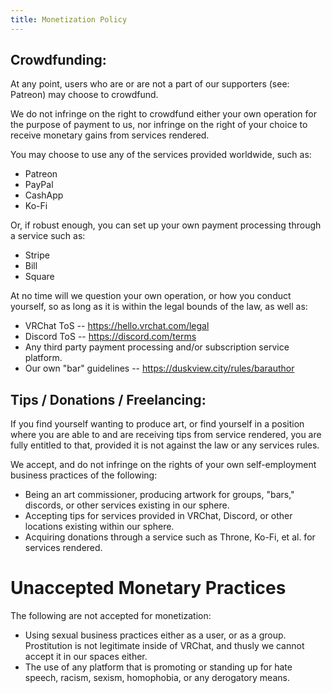 ---
title: Monetization Policy
---
## Crowdfunding:
At any point, users who are or are not a part of our supporters (see: Patreon) may choose to crowdfund.

We do not infringe on the right to crowdfund either your own operation for the purpose of payment to us, nor infringe on the right of your choice to receive monetary gains from services rendered.

You may choose to use any of the services provided worldwide, such as:
- Patreon
- PayPal
- CashApp
- Ko-Fi

Or, if robust enough, you can set up your own payment processing through a service such as:
- Stripe
- Bill
- Square

At no time will we question your own operation, or how you conduct yourself, so as long as it is within the legal bounds of the law, as well as:
- VRChat ToS -- https://hello.vrchat.com/legal
- Discord ToS -- https://discord.com/terms
- Any third party payment processing and/or subscription service platform.
- Our own "bar" guidelines -- https://duskview.city/rules/barauthor

## Tips / Donations / Freelancing:
If you find yourself wanting to produce art, or find yourself in a position where you are able to and are receiving tips from service rendered, you are fully entitled to that, provided it is not against the law or any services rules.

We accept, and do not infringe on the rights of your own self-employment business practices of the following:
- Being an art commissioner, producing artwork for groups, "bars," discords, or other services existing in our sphere.
- Accepting tips for services provided in VRChat, Discord, or other locations existing within our sphere.
- Acquiring donations through a service such as Throne, Ko-Fi, et al. for services rendered.

# Unaccepted Monetary Practices
The following are not accepted for monetization:
- Using sexual business practices either as a user, or as a group.  Prostitution is not legitimate inside of VRChat, and thusly we cannot accept it in our spaces either.
- The use of any platform that is promoting or standing up for hate speech, racism, sexism, homophobia, or any derogatory means.